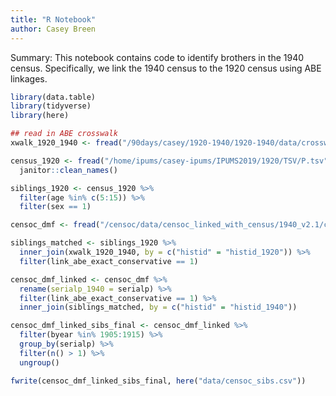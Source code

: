 ```yaml
---
title: "R Notebook"
author: Casey Breen
---
```


Summary: This notebook contains code to identify brothers in the 1940 census. Specifically, we link the 1940 census to the 1920 census using ABE linkages.

```r
library(data.table)
library(tidyverse)
library(here)
```


```r
## read in ABE crosswalk 
xwalk_1920_1940 <- fread("/90days/casey/1920-1940/1920-1940/data/crosswalk_1920_1940.csv")

census_1920 <- fread("/home/ipums/casey-ipums/IPUMS2019/1920/TSV/P.tsv", select = c("AGE", "SEX", "HISTID", "SERIALP")) %>% 
  janitor::clean_names()

siblings_1920 <- census_1920 %>% 
  filter(age %in% c(5:15)) %>% 
  filter(sex == 1)

censoc_dmf <- fread("/censoc/data/censoc_linked_with_census/1940_v2.1/censoc_dmf_v2_1_linked_with_census.csv")
```


```r
siblings_matched <- siblings_1920 %>% 
  inner_join(xwalk_1920_1940, by = c("histid" = "histid_1920")) %>% 
  filter(link_abe_exact_conservative == 1)
```


```r
censoc_dmf_linked <- censoc_dmf %>% 
  rename(serialp_1940 = serialp) %>% 
  filter(link_abe_exact_conservative == 1) %>% 
  inner_join(siblings_matched, by = c("histid" = "histid_1940")) 
```

```r
censoc_dmf_linked_sibs_final <- censoc_dmf_linked %>% 
  filter(byear %in% 1905:1915) %>% 
  group_by(serialp) %>% 
  filter(n() > 1) %>% 
  ungroup()
```


```r
fwrite(censoc_dmf_linked_sibs_final, here("data/censoc_sibs.csv"))
```




